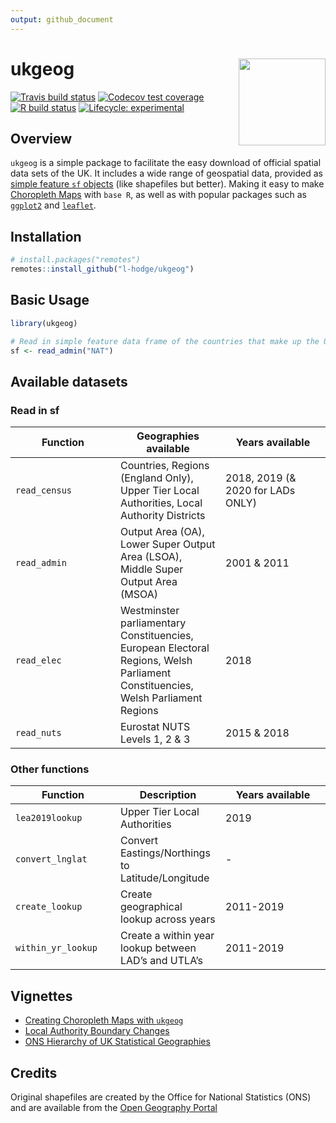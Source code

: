```yaml
---
output: github_document
---
```


<!-- README.md is generated from README.Rmd. Please edit that file -->

# ukgeog <a href='https://l-hodge.github.io/ukgeog/'><img src="man/figures/ukgeog_logo.png" align="right" height="139">

<!-- badges: start -->
  [![Travis build status](https://travis-ci.org/l-hodge/ukgeog.svg?branch=master)](https://travis-ci.org/l-hodge/ukgeog)
  [![Codecov test coverage](https://codecov.io/gh/l-hodge/ukgeog/branch/master/graph/badge.svg)](https://codecov.io/gh/l-hodge/ukgeog?branch=master)
  [![R build status](https://github.com/l-hodge/ukgeog/workflows/R-CMD-check/badge.svg)](https://github.com/l-hodge/ukgeog/actions)
  [![Lifecycle: experimental](https://img.shields.io/badge/lifecycle-experimental-orange.svg)](https://www.tidyverse.org/lifecycle/#experimental)
<!-- badges: end -->

## Overview

`ukgeog` is a simple package to facilitate the easy download of official spatial data sets of the UK. It includes a wide range of geospatial data, provided as [simple feature `sf` objects](https://r-spatial.github.io/sf/articles/sf1.html) (like shapefiles but better). Making it easy to make [Choropleth Maps](https://en.wikipedia.org/wiki/Choropleth_map) with `base R`, as well as with popular packages such as [`ggplot2`](https://ggplot2.tidyverse.org/) and [`leaflet`](https://rstudio.github.io/leaflet/).

## Installation

```r
# install.packages("remotes")
remotes::install_github("l-hodge/ukgeog")
```

## Basic Usage

```r
library(ukgeog)

# Read in simple feature data frame of the countries that make up the UK 
sf <- read_admin("NAT")

```

## Available datasets

### Read in sf

|Function|Geographies available|Years available|
|-----|-----|-----|
|`read_census`| Countries, Regions (England Only), Upper Tier Local Authorities, Local Authority Districts | 2018, 2019 (& 2020 for LADs ONLY) |
|`read_admin`| Output Area (OA), Lower Super Output Area (LSOA), Middle Super Output Area (MSOA) | 2001 & 2011 |
|`read_elec`| Westminster parliamentary Constituencies, European Electoral Regions, Welsh Parliament Constituencies, Welsh Parliament Regions | 2018 |
|`read_nuts`| Eurostat NUTS Levels 1, 2 & 3 | 2015 & 2018 |

### Other functions

|Function|Description|Years available|
|-----|-----|-----|
|`lea2019lookup`| Upper Tier Local Authorities| 2019 |
|`convert_lnglat`| Convert Eastings/Northings to Latitude/Longitude| - |
|`create_lookup`| Create geographical lookup across years| 2011-2019 |
|`within_yr_lookup`| Create a within year lookup between LAD's and UTLA's| 2011-2019 |

## Vignettes

- [Creating Choropleth Maps with `ukgeog`](https://l-hodge.github.io/ukgeog/articles/maps.html)
- [Local Authority Boundary Changes](https://l-hodge.github.io/ukgeog/articles/boundary-changes.html)
- [ONS Hierarchy of UK Statistical Geographies](https://l-hodge.github.io/ukgeog/articles/ons-hierarchy.html)

## Credits

Original shapefiles are created by the Office for National Statistics (ONS) and are available from the [Open Geography Portal](http://geoportal.statistics.gov.uk/)
